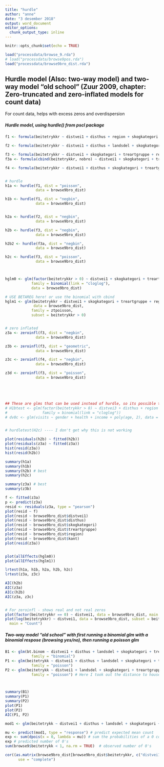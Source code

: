```yaml
---
title: "hurdle"
author: "anne"
date: "3 desember 2018"
output: word_document
editor_options: 
  chunk_output_type: inline
---
```


```r
knitr::opts_chunk$set(echo = TRUE)
```


```r

load("processdata/browse_9.rda")
# load("processdata/browse9pos.rda")
load("processdata/browse9bro_dist.rda")
```




## Hurdle model (Also: two-way model) and two-way model "old school" (Zuur 2009, chapter: Zero-truncated and zero-inflated models for count data)
For count data, helps with excess zeros and overdispersion

##### Hurdle model, using hurdle() from pscl package
```r

f1 <- formula(beitetrykkr ~ distvei1 + disthus + region + skogkategori + kant + helling + hohkatb + treartgruppe)

f2 <- formula(beitetrykkr ~ distvei1 + disthus + landsdel + skogkategori + kant + helling + hohkatb + treartgruppe)

f3 <- formula(beitetrykkr ~ distvei1 + skogkategori + treartgruppe + region + kant + helling + hohkatb + tretetthet + skogkategori*distvei1)
f3a <- formula(cbind(beitetrykkr, nobro) ~ distvei1 + skogkategori + treartgruppe + region + kant + helling + hohkatb + tretetthet + skogkategori*distvei1)

f4 <- formula(beitetrykkr ~ distvei1 + disthus + skogkategori + treartgruppe + region + + kant + helling + hohkatb + tretetthet + skogkategori*distvei1)


# hurdle
h1a <- hurdle(f1, dist = "poisson",  
              data = browse9bro_dist)  

h1b <- hurdle(f1, dist = "negbin", 
              data = browse9bro_dist)  


h2a <- hurdle(f2, dist = "negbin", 
              data = browse9bro_dist)

h2b <- hurdle(f3, dist = "negbin", 
              data = browse9bro_dist)

h2b2 <- hurdle(f3a, dist = "negbin", 
              data = browse9bro_dist)

h2c <- hurdle(f3, dist = "poisson", 
              data = browse9bro_dist)



hglm0 <- glm(factor(beitetrykkr > 0) ~ distvei1 + skogkategori + treartgruppe + region + kant + helling + hohkatb + tretetthet + skogkategori*distvei1,
            family = binomial(link = "cloglog"),
            data = browse9bro_dist)

# USE BETAREG here! or use the binomial with cbind
hglm1 <- glm(beitetrykkr ~ distvei1 + skogkategori + treartgruppe + region + kant + helling + hohkatb + tretetthet + skogkategori*distvei1,
             data = browse9bro_dist,
            family = ztpoisson,
            subset = beitetrykkr > 0)


# zero inflated
z3a <- zeroinfl(f3, dist = "negbin", 
              data = browse9bro_dist)

z3b <- zeroinfl(f3, dist = "geometric", 
              data = browse9bro_dist)

z3c <- zeroinfl(f4, dist = "negbin", 
              data = browse9bro_dist)

z3d <- zeroinfl(f3, dist = "poisson", 
              data = browse9bro_dist)





## These are glms that can be used instead of hurdle, so its possible to use effect plots. But it only works for poisson....
# H1btest <- glm(factor(beitetrykkr > 0) ~ distvei3 + disthus + region + skogkategori + kant + helling + hohkatb + treartgruppe, data = browse_91,
#                family = binomial(link = "cloglog"))
# dv0c <- glm(visits ~ gender + health + income + poly(age, 2), data = DoctorVisits, family = ztpoisson, subset = visits > 0)


# hurdletest(H2c) ---- I don't get why this is not working

plot(residuals(h2b) ~ fitted(h2b))
plot(residuals(z3a) ~ fitted(z3a))
hist(resid(z3a))
hist(resid(h2b))

summary(h1a)
summary(h1b)
summary(h2b) # best
summary(h2c)

summary(z3a) # best
summary(z3b)

f <- fitted(z3a)
p <- predict(z3a)
resid <- residuals(z3a, type = "pearson")
plot(resid ~ f)
plot(resid ~ browse9bro_dist$distvei1)
plot(resid ~ browse9bro_dist$disthus)
plot(resid ~ browse9bro_dist$skogkategori)
plot(resid ~ browse9bro_dist$treartgruppe)
plot(resid ~ browse9bro_dist$region)
plot(resid ~ browse9bro_dist$kant)
plot(resid(z3a))


plot(allEffects(hglm0))
plot(allEffects(hglm1))

lrtest(h1a, h1b, h2a, h2b, h2c)
lrtest(z3a, z3c)

AIC(h2b)
AIC(z3a)
AICc(h2b)
AIC(z3a, z3c)


# For zeroinfl - shows real and not real zeros
plot(factor(beitetrykkr == 0) ~ distvei1, data = browse9bro_dist, main = "Zero")
plot(log(beitetrykkr) ~ distvei1, data = browse9bro_dist, subset = beitetrykkr > 0,
  main = "Count")

```





##### Two-way model "old school" with first running a binomial glm with a binomial respose (browsing yes/no), then running a poisson glm 
```r

B1 <- glm(bt.binom ~ distvei1 + disthus + landsdel + skogkategori + treartgruppe + kant + helling + hohkatb, data = browse9,
            family = "binomial")
P1 <- glm(beitetrykk ~ distvei1 + disthus + landsdel + skogkategori + treartgruppe + kant + helling + hohkatb, data = browse9pos,
            family = "poisson") 
P2 <- glm(beitetrykk ~ distvei1 + landsdel + skogkategori + treartgruppe + kant + helling + hohkatb, data = browse9pos,
            family = "poisson") # Here I took out the distance to house, because it was not significant. However, when comparing both AIC, the models barely differ.



summary(B1)
summary(P1)
summary(P2)
plot(P1)
plot(P2)
AIC(P1, P2)

```




```r
mod1 <- glm(beitetrykk ~ distvei1 + disthus + landsdel + skogkategori + kant + helling + hohkatb + treartgruppe, family = "poisson", data = browse9)

mu <- predict(mod1, type = "response") # predict expected mean count
exp <- sum(dpois(x = 0, lambda = mu)) # sum the probabilities of a 0 count for each mean
exp # predicted number of 0's
sum(browse9$beitetrykk < 1, na.rm = TRUE)  # observed number of 0's

```

```r

cor((as.matrix(browse9bro_dist[browse9bro_dist$beitetrykkr, c("distvei1", "disthus", "helling", "HOH")])),
      use = "complete")
```

























